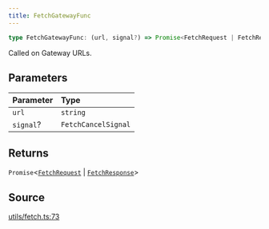 ```yaml
---
title: FetchGatewayFunc
---
```


```ts
type FetchGatewayFunc: (url, signal?) => Promise<FetchRequest | FetchResponse>;
```

Called on Gateway URLs.

## Parameters

| Parameter | Type |
| :------ | :------ |
| `url` | `string` |
| `signal`? | `FetchCancelSignal` |

## Returns

`Promise`\<[`FetchRequest`](/content/classes/FetchRequest) \| [`FetchResponse`](/content/classes/FetchResponse)\>

## Source

[utils/fetch.ts:73](https://github.com/dominant-strategies/quais.js/blob/7ad0a969a30d30fc2cf79fa0dcda980927cb6fd5/src/utils/fetch.ts#L73)
